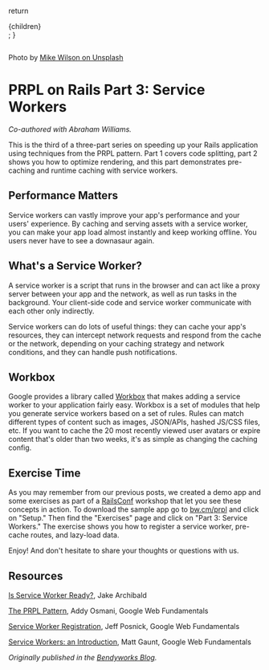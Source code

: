 
  return <section>{children}</section>;
}

<Image src="/prpl-on-rails-3.jpg" alt="" width={768} height={432} priority />

Photo by [Mike Wilson on Unsplash](https://unsplash.com)

# PRPL on Rails Part 3: Service Workers

_Co-authored with Abraham Williams._

This is the third of a three-part series on speeding up your Rails application using techniques from the PRPL pattern. Part 1 covers code splitting, part 2 shows you how to optimize rendering, and this part demonstrates pre-caching and runtime caching with service workers.

## Performance Matters

Service workers can vastly improve your app's performance and your users' experience. By caching and serving assets with a service worker, you can make your app load almost instantly and keep working offline. You users never have to see a downasaur again.

## What's a Service Worker?

A service worker is a script that runs in the browser and can act like a proxy server between your app and the network, as well as run tasks in the background. Your client-side code and service worker communicate with each other only indirectly.

Service workers can do lots of useful things: they can cache your app's resources, they can intercept network requests and respond from the cache or the network, depending on your caching strategy and network conditions, and they can handle push notifications.

## Workbox

Google provides a library called [Workbox](https://bw.com/prpl) that makes adding a service worker to your application fairly easy. Workbox is a set of modules that help you generate service workers based on a set of rules. Rules can match different types of content such as images, JSON/APIs, hashed JS/CSS files, etc. If you want to cache the 20 most recently viewed user avatars or expire content that's older than two weeks, it's as simple as changing the caching config.

## Exercise Time

As you may remember from our previous posts, we created a demo app and some exercises as part of a [RailsConf](https://railsconf.org/) workshop that let you see these concepts in action. To download the sample app go to [bw.cm/prpl](https://developers.google.com/web/tools/workbox/) and click on "Setup." Then find the "Exercises" page and click on "Part 3: Service Workers." The exercise shows you how to register a service worker, pre-cache routes, and lazy-load data.

Enjoy! And don't hesitate to share your thoughts or questions with us.

## Resources

[Is Service Worker Ready?](https://jakearchibald.github.io/isserviceworkerready/), Jake Archibald

[The PRPL Pattern](https://developers.google.com/web/fundamentals/performance/prpl-pattern/), Addy Osmani, Google Web Fundamentals

[Service Worker Registration](https://developers.google.com/web/fundamentals/primers/service-workers/registration), Jeff Posnick, Google Web Fundamentals

[Service Workers: an Introduction](https://developers.google.com/web/fundamentals/primers/service-workers/), Matt Gaunt, Google Web Fundamentals

_Originally published in the [Bendyworks Blog](https://bendyworks.com/blog)._

